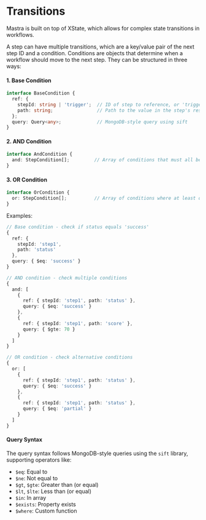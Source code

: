 # Transitions

Mastra is built on top of XState, which allows for complex state transitions in workflows. 

A step can have multiple transitions, which are a key/value pair of the next step ID and a condition. Conditions are objects that determine when a workflow should move to the next step. They can be structured in three ways:

#### 1. Base Condition
```typescript
interface BaseCondition {
  ref: {
    stepId: string | 'trigger';  // ID of step to reference, or 'trigger' for initial data
    path: string;                // Path to the value in the step's result
  };
  query: Query<any>;             // MongoDB-style query using sift
}
```

#### 2. AND Condition
```typescript
interface AndCondition {
  and: StepCondition[];         // Array of conditions that must all be true
}
```

#### 3. OR Condition
```typescript
interface OrCondition {
  or: StepCondition[];          // Array of conditions where at least one must be true
}
```

Examples:
```typescript
// Base condition - check if status equals 'success'
{
  ref: { 
    stepId: 'step1', 
    path: 'status' 
  },
  query: { $eq: 'success' }
}

// AND condition - check multiple conditions
{
  and: [
    {
      ref: { stepId: 'step1', path: 'status' },
      query: { $eq: 'success' }
    },
    {
      ref: { stepId: 'step1', path: 'score' },
      query: { $gte: 70 }
    }
  ]
}

// OR condition - check alternative conditions
{
  or: [
    {
      ref: { stepId: 'step1', path: 'status' },
      query: { $eq: 'success' }
    },
    {
      ref: { stepId: 'step1', path: 'status' },
      query: { $eq: 'partial' }
    }
  ]
}
```
#### Query Syntax

The query syntax follows MongoDB-style queries using the `sift` library, supporting operators like:
- `$eq`: Equal to
- `$ne`: Not equal to
- `$gt`, `$gte`: Greater than (or equal)
- `$lt`, `$lte`: Less than (or equal)
- `$in`: In array
- `$exists`: Property exists
- `$where`: Custom function